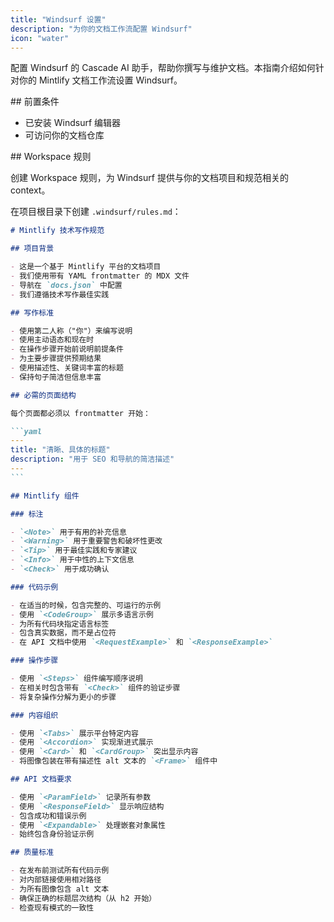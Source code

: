 ```yaml
---
title: "Windsurf 设置"
description: "为你的文档工作流配置 Windsurf"
icon: "water"
---
```


配置 Windsurf 的 Cascade AI 助手，帮助你撰写与维护文档。本指南介绍如何针对你的 Mintlify 文档工作流设置 Windsurf。

<div id="prerequisites">
  ## 前置条件
</div>

- 已安装 Windsurf 编辑器
- 可访问你的文档仓库

<div id="workspace-rules">
  ## Workspace 规则
</div>

创建 Workspace 规则，为 Windsurf 提供与你的文档项目和规范相关的 context。

在项目根目录下创建 `.windsurf/rules.md`：

````markdown
# Mintlify 技术写作规范

## 项目背景

- 这是一个基于 Mintlify 平台的文档项目
- 我们使用带有 YAML frontmatter 的 MDX 文件
- 导航在 `docs.json` 中配置
- 我们遵循技术写作最佳实践

## 写作标准

- 使用第二人称（"你"）来编写说明
- 使用主动语态和现在时
- 在操作步骤开始前说明前提条件
- 为主要步骤提供预期结果
- 使用描述性、关键词丰富的标题
- 保持句子简洁但信息丰富

## 必需的页面结构

每个页面都必须以 frontmatter 开始：

```yaml
---
title: "清晰、具体的标题"
description: "用于 SEO 和导航的简洁描述"
---
```

## Mintlify 组件

### 标注

- `<Note>` 用于有用的补充信息
- `<Warning>` 用于重要警告和破坏性更改
- `<Tip>` 用于最佳实践和专家建议
- `<Info>` 用于中性的上下文信息
- `<Check>` 用于成功确认

### 代码示例

- 在适当的时候，包含完整的、可运行的示例
- 使用 `<CodeGroup>` 展示多语言示例
- 为所有代码块指定语言标签
- 包含真实数据，而不是占位符
- 在 API 文档中使用 `<RequestExample>` 和 `<ResponseExample>`

### 操作步骤

- 使用 `<Steps>` 组件编写顺序说明
- 在相关时包含带有 `<Check>` 组件的验证步骤
- 将复杂操作分解为更小的步骤

### 内容组织

- 使用 `<Tabs>` 展示平台特定内容
- 使用 `<Accordion>` 实现渐进式展示
- 使用 `<Card>` 和 `<CardGroup>` 突出显示内容
- 将图像包装在带有描述性 alt 文本的 `<Frame>` 组件中

## API 文档要求

- 使用 `<ParamField>` 记录所有参数
- 使用 `<ResponseField>` 显示响应结构
- 包含成功和错误示例
- 使用 `<Expandable>` 处理嵌套对象属性
- 始终包含身份验证示例

## 质量标准

- 在发布前测试所有代码示例
- 对内部链接使用相对路径
- 为所有图像包含 alt 文本
- 确保正确的标题层次结构（从 h2 开始）
- 检查现有模式的一致性
````
